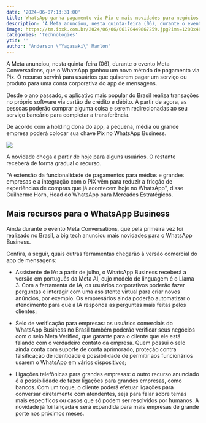 ```yaml
---
date: '2024-06-07:13:31:00'
title: WhatsApp ganha pagamento via Pix e mais novidades para negócios; veja
description: 'A Meta anunciou, nesta quinta-feira (06), durante o evento Meta Conversations, que o WhatsApp ganhou um novo método de pagamento via Pix. O recurso servirá para usuários que quiserem pagar um serviço ou produto para uma conta corporativa do app de mensagens.'
image: https://tm.ibxk.com.br/2024/06/06/06170449867259.jpg?ims=1280x480
categories: 'Technologies'
ytid: ''
author: "Anderson \"Yagasaki\" Marlon"
---
```


A Meta anunciou, nesta quinta-feira (06), durante o evento Meta Conversations, que o WhatsApp ganhou um novo método de pagamento via Pix. O recurso servirá para usuários que quiserem pagar um serviço ou produto para uma conta corporativa do app de mensagens.

Desde o ano passado, o aplicativo mais popular do Brasil realiza transações no próprio software via cartão de crédito e débito. A partir de agora, as pessoas poderão comprar alguma coisa e serem redirecionadas ao seu serviço bancário para completar a transferência.

De acordo com a holding dona do app, a pequena, média ou grande empresa poderá colocar sua chave Pix no WhatsApp Business.

![](https://tm.ibxk.com.br/2024/06/06/whatsapp-06165353523252.jpg?ims=704x)

A novidade chega a partir de hoje para alguns usuários. O restante receberá de forma gradual o recurso.

"A extensão da funcionalidade de pagamentos para médias e grandes empresas e a integração com o PIX vêm para reduzir a fricção de experiências de compras que já acontecem hoje no WhatsApp", disse Guilherme Horn, Head do WhatsApp para Mercados Estratégicos.

## Mais recursos para o WhatsApp Business
Ainda durante o evento Meta Conversations, que pela primeira vez foi realizado no Brasil, a big tech anunciou mais novidades para o WhatsApp Business.

Confira, a seguir, quais outras ferramentas chegarão à versão comercial do app de mensagens:

- Assistente de IA: a partir de julho, o WhatsApp Business receberá a versão em português da Meta AI, cujo modelo de linguagem é o Llama 3. Com a ferramenta de IA, os usuários corporativos poderão fazer perguntas e interagir com uma assistente virtual para criar novos anúncios, por exemplo. Os empresários ainda poderão automatizar o atendimento para que a IA responda as perguntas mais feitas pelos clientes;

- Selo de verificação para empresas: os usuários comerciais do WhatsApp Business no Brasil também poderão verificar seus negócios com o selo Meta Verified, que garante para o cliente que ele está falando com o verdadeiro contato da empresa. Quem possui o selo ainda conta com suporte de conta aprimorado, proteção contra falsificação de identidade e possibilidade de permitir aos funcionários usarem o WhatsApp em vários dispositivos;

- Ligações telefônicas para grandes empresas: o outro recurso anunciado é a possibilidade de fazer ligações para grandes empresas, como bancos. Com um toque, o cliente poderá efetuar ligações para conversar diretamente com atendentes, seja para falar sobre temas mais específicos ou casos que só podem ser resolvidos por humanos. A novidade já foi lançada e será expandida para mais empresas de grande porte nos próximos meses.
